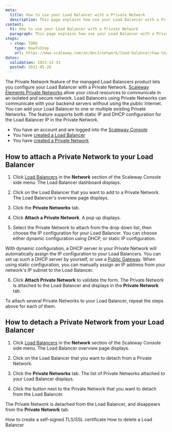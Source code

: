 ```yaml
---
meta:
  title: How to use your Load Balancer with a Private Network
  description: This page explains how use your Load Balancer with a Private Network
content:
  h1: How to use your Load Balancer with a Private Network
  paragraph: This page explains how use your Load Balancer with a Private Network
steps:
  - step: TODO
    type: HowToStep
    url: https://www.scaleway.com/en/docs/network/load-balancer/how-to/use-with-private-network/
dates:
  validation: 2021-12-31
  posted: 2021-05-26
---
```


The Private Network feature of the managed Load Balancers product lets you configure your Load Balancer with a Private Network. [Scaleway Elements Private Networks](/network/vpc/concepts#private-networks) allow your cloud resources to communicate in an isolated and secure network. Load Balancers using Private Networks can communicate with your backend servers without using the public Internet. You can add your Load Balancer to one or multiple existing Private Networks. The feature supports both static IP and DHCP configuration for the Load Balancer IP in the Private Network.

<Message type="requirement">

- You have an account and are logged into the [Scaleway Console](https://console.scaleway.com) 
- You have [created a Load Balancer](/network/load-balancer/how-to/create-load-balancer)
- You have [created a Private Network](/network/vpc/how-to/use-private-networks/#how-to-create-a-private-network)

</Message>

## How to attach a Private Network to your Load Balancer

1. Click [Load Balancers](https://console.scaleway.com/load-balancer/lbs) in the **Network** section of the Scaleway Console side menu. The Load Balancer dashboard displays.

2. Click on the Load Balancer that you want to add to a Private Network. The Load Balancer's overview page displays.

3.  Click the **Private Networks** tab. 

    <Lightbox src="scaleway-load-balancer-attach-private-network.png" alt="" />

4. Click **Attach a Private Network**. A pop up displays.

5. Select the Private Network to attach from the drop down list, then choose the IP configuration for your Load Balancer. You can choose either dynamic configuration using DHCP, or static IP configuration. 

  With dynamic configuration, a DHCP server in your Private Network will automatically assign the IP configuration to your Load Balancers. You can set up such a DHCP server by yourself, or use a [Public Gateway](https://console.scaleway.com/vpc/public-gateways). When using static configuration, you can manually assign an IP address from your network's IP subnet to the Load Balancer. 

6. Click **Attach Private Network** to validate the form. The Private Network is attached to the Load Balancer and displays in the **Private Network** tab.

To attach several Private Networks to your Load Balancer, repeat the steps above for each of them. 

## How to detach a Private Network from your Load Balancer

1. Click [Load Balancers](https://console.scaleway.com/load-balancer/lbs) in the **Network** section of the Scaleway Console side menu. The Load Balancer overview page displays. 

2. Click on the Load Balancer that you want to detach from a Private Network. 

3. Click the **Private Networks** tab. The list of Private Networks attached to your Load Balancer displays.

4. Click the <Icon name="unlink" /> button next to the Private Network that you want to detach from the Load Balancer. 

    <Lightbox src="scaleway-load-balancer-detach-private-network.png" alt="" />

The Private Network is detached from the Load Balancer, and disappears from the **Private Network** tab. 


<Navigation title="See Also">
  <PreviousButton to="/network/load-balancer/how-to/create-self-signed-tls-certificate/">How to create a self-signed TLS/SSL certificate</PreviousButton>
  <NextButton to="/network/load-balancer/how-to/delete-load-balancer/">How to delete a Load Balancer</NextButton>
</Navigation>
